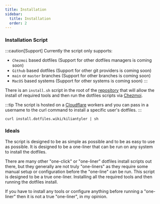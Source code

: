 ```yaml
---
title: Installation
sidebar:
  title: Installation
  order: 2
---
```


### Installation Script

:::caution[Support]
Currently the script only supports:

- `Chezmoi` based dotfiles (Support for other dotfiles managers is coming soon)
- `Github` based dotfiles (Support for other git providers is coming soon)
- `main` or `master` branches (Support for other branches is coming soon)
- `MacOS` based systems (Support for other systems is coming soon)
  :::

There is an `install.sh` script in the root of the [repository](/tools/chezmoi/repo/#file-structure) that will allow
the install of required tools and then run the dotfiles scripts via [Chezmoi](/tools/chezmoi/overview).

:::tip
The script is hosted on a [Cloudflare](/external/cloudflare/overview) workers and you can pass in a username to the
curl command to install a specific user's dotfiles.
:::

```shell
curl install.dotfiles.wiki/kiliantyler | sh
```

### Ideals

The script is designed to be as simple as possible and to be as easy to use as possible. It is designed to be a
one-liner that can be run on any system to install the dotfiles.

There are many other "one-click" or "one-liner" dotfiles install scripts out there, but they generally are not truly
"one-liners" as they require some manual setup or configuration before the "one-line" can be run. This script is
designed to be a true one-liner. Installing all the required tools and then running the dotfiles install.

If you have to install any tools or configure anything before running a "one-liner" then it is not a true "one-liner",
in my opinion.
